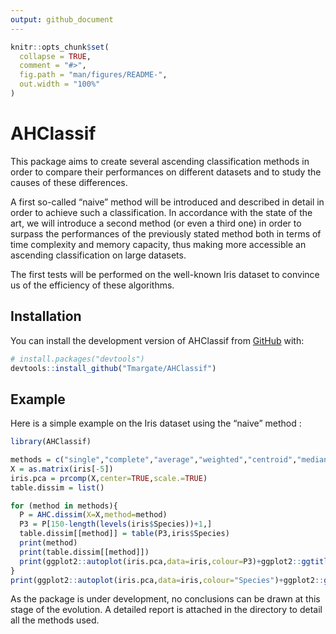 ```yaml
---
output: github_document
---
```


<!-- README.md is generated from README.Rmd. Please edit that file -->

```r
knitr::opts_chunk$set(
  collapse = TRUE,
  comment = "#>",
  fig.path = "man/figures/README-",
  out.width = "100%"
)
```

# AHClassif

<!-- badges: start -->
<!-- badges: end -->

This package aims to create several ascending classification methods in order to compare their performances on different datasets and to study the causes of these differences.

A first so-called "naive" method will be introduced and described in detail in order to achieve such a classification. In accordance with the state of the art, we will introduce a second method (or even a third one) in order to surpass the performances of the previously stated method both in terms of time complexity and memory capacity, thus making more accessible an ascending classification on large datasets.

The first tests will be performed on the well-known Iris dataset to convince us of the efficiency of these algorithms.

## Installation

You can install the development version of AHClassif from [GitHub](https://github.com/) with:

``` r
# install.packages("devtools")
devtools::install_github("Tmargate/AHClassif")
```

## Example

Here is a simple example on the Iris dataset using the "naive" method : 

```r
library(AHClassif)

methods = c("single","complete","average","weighted","centroid","median","Ward")
X = as.matrix(iris[-5])
iris.pca = prcomp(X,center=TRUE,scale.=TRUE)
table.dissim = list()

for (method in methods){
  P = AHC.dissim(X=X,method=method)
  P3 = P[150-length(levels(iris$Species))+1,]
  table.dissim[[method]] = table(P3,iris$Species)
  print(method)
  print(table.dissim[[method]])
  print(ggplot2::autoplot(iris.pca,data=iris,colour=P3)+ggplot2::ggtitle(method))
}
print(ggplot2::autoplot(iris.pca,data=iris,colour="Species")+ggplot2::ggtitle("true species"))

```
As the package is under development, no conclusions can be drawn at this stage of the evolution. A detailed report is attached in the directory to detail all the methods used.

